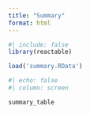 ```yaml
---
title: "Summary"
format: html
---
```


```r
#| include: false
library(reactable)

load('summary.RData')
```

```r
#| echo: false
#| column: screen

summary_table
```
